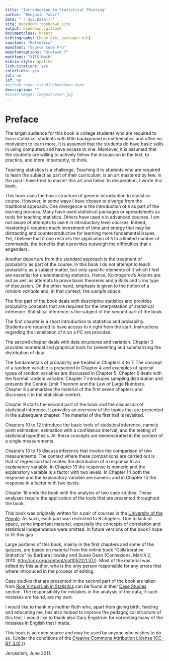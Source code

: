 ```yaml
--- 
title: "Introduction to Statistical Thinking"
author: "Benjamin Yakir"
date: "`r Sys.Date()`"
site: bookdown::bookdown_site
output: bookdown::gitbook
documentclass: krantz
bibliography: [book.bib, packages.bib]
sansfont: "Helvetica"
monofont: "Source Code Pro"
monofontoptions: "Scale=0.7"
mathfont: "XITS Math"
biblio-style: apalike
link-citations: yes
colorlinks: yes
lot: no
lof: no
#github-repo: rstudio/bookdown-demo
description: ""
#cover-image: images/cover.jpg
---
```


# Preface {-}

The target audience for this book is college students who are required
to learn statistics, students with little background in mathematics and
often no motivation to learn more. It is assumed that the students do
have basic skills in using computers and have access to one. Moreover,
it is assumed that the students are willing to actively follow the
discussion in the text, to practice, and more importantly, to think.

Teaching statistics is a challenge. Teaching it to students who are
required to learn the subject as part of their curriculum, is an art
mastered by few. In the past I have tried to master this art and failed.
In desperation, I wrote this book.

This book uses the basic structure of generic introduction to statistics
course. However, in some ways I have chosen to diverge from the
traditional approach. One divergence is the introduction of `R` as part
of the learning process. Many have used statistical packages or
spreadsheets as tools for teaching statistics. Others have used `R` in
advanced courses. I am not aware of attempts to use `R` in introductory
level courses. Indeed, mastering `R` requires much investment of time
and energy that may be distracting and counterproductive for learning
more fundamental issues. Yet, I believe that if one restricts the
application of `R` to a limited number of commands, the benefits that
`R` provides outweigh the difficulties that `R` engenders.

Another departure from the standard approach is the treatment of
probability as part of the course. In this book I do not attempt to
teach probability as a subject matter, but only specific elements of it
which I feel are essential for understanding statistics. Hence,
Kolmogorov’s Axioms are out as well as attempts to prove basic theorems
and a Balls and Urns type of discussion. On the other hand, emphasis is
given to the notion of a *random variable* and, in that context, the
*sample space*.

The first part of the book deals with descriptive statistics and
provides probability concepts that are required for the interpretation
of statistical inference. Statistical inference is the subject of the
second part of the book.

The first chapter is a short introduction to statistics and probability.
Students are required to have access to `R` right from the start.
Instructions regarding the installation of `R` on a PC are provided.

The second chapter deals with data structures and variation. Chapter 3
provides numerical and graphical tools for presenting and summarizing
the distribution of data.

The fundamentals of probability are treated in Chapters 4 to 7. The
concept of a random variable is presented in Chapter 4 and examples of
special types of random variables are discussed in Chapter 5. Chapter 6
deals with the Normal random variable. Chapter 7 introduces sampling
distribution and presents the Central Limit Theorem and the Law of Large
Numbers. Chapter 8 summarizes the material of the first seven chapters
and discusses it in the statistical context.

Chapter 9 starts the second part of the book and the discussion of
statistical inference. It provides an overview of the topics that are
presented in the subsequent chapter. The material of the first half is
revisited.

Chapters 10 to 12 introduce the basic tools of statistical inference,
namely point estimation, estimation with a confidence interval, and the
testing of statistical hypothesis. All these concepts are demonstrated
in the context of a single measurements.

Chapters 13 to 15 discuss inference that involve the comparison of two
measurements. The context where these comparisons are carried out is
that of regression that relates the distribution of a response to an
explanatory variable. In Chapter 13 the response is numeric and the
explanatory variable is a factor with two levels. In Chapter 14 both the
response and the explanatory variable are numeric and in Chapter 15 the
response in a factor with two levels.

Chapter 16 ends the book with the analysis of two case studies. These
analyses require the application of the tools that are presented
throughout the book.

This book was originally written for a pair of courses in the
[University of the People](http://www.uopeople.org/). As such, each part
was restricted to 8 chapters. Due to lack of space, some important
material, especially the concepts of correlation and statistical
independence were omitted. In future versions of the book I hope to fill
this gap.

Large portions of this book, mainly in the first chapters and some of
the quizzes, are based on material from the online book “Collaborative
Statistics" by Barbara Illowsky and Susan Dean (Connexions, March 2,
2010. <http://cnx.org/content/col10522/1.37/>). Most of the material was
edited by this author, who is the only person responsible for any errors
that where introduced in the process of editing.

Case studies that are presented in the second part of the book are taken
from [Rice Virtual Lab in
Statistics](http://onlinestatbook.com/rvls.html) can be found in their
[Case Studies](http://onlinestatbook.com/case_studies_rvls/) section.
The responsibility for mistakes in the analysis of the data, if such
mistakes are found, are my own.

I would like to thank my mother Ruth who, apart from giving birth,
feeding and educating me, has also helped to improve the pedagogical
structure of this text. I would like to thank also Gary Engstrom for
correcting many of the mistakes in English that I made.

This book is an open source and may be used by anyone who wishes to do
so. (Under the conditions of the [ Creative Commons Attribution License
(CC-BY 3.0)](http://creativecommons.org/licenses/by/3.0/).))

Jerusalem, June 2011.


